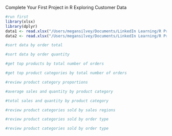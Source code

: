 Complete Your First Project in R
Exploring Customer Data

```r
#run first
library(xlsx)
library(dplyr)
data1 <- read.xlsx("/Users/megansilvey/Documents/LinkedIn Learning/R Project Course/Red30 Tech Sales.xlsx",1)
data2 <- read.xlsx("/Users/megansilvey/Documents/LinkedIn Learning/R Project Course/Red30 Tech Customers.xlsx",1)
```

```r
#sort data by order total

```


```r
#sort data by order quantity

```

```r
#get top products by total number of orders

```


```r
#get top product categories by total number of orders

```


```r
#review product category proportions

```

```r
#average sales and quantity by product category

```

```r
#total sales and quantity by product category

```

```r
#review product categories sold by sales regions

```

```r
#review product categories sold by order type

```

```r
#review product categories sold by order type

```


